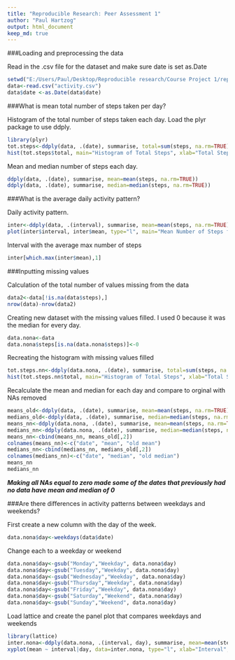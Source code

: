 ```yaml
---
title: "Reproducible Research: Peer Assessment 1"
author: "Paul Hartzog"
output: html_document
keep_md: true
---
```


###Loading and preprocessing the data

Read in the .csv file for the dataset and make sure date is set as.Date
```r
setwd("E:/Users/Paul/Desktop/Reproducible research/Course Project 1/repdata_data_activity/")
data<-read.csv("activity.csv")
data$date <-as.Date(data$date)
```

###What is mean total number of steps taken per day?

Histogram of the total number of steps taken each day. Load the plyr package to use ddply.
```r
library(plyr)
tot.steps<-ddply(data, .(date), summarise, total=sum(steps, na.rm=TRUE))
hist(tot.steps$total, main="Histogram of Total Steps", xlab="Total Steps")
```

Mean and median number of steps each day.
```r
ddply(data, .(date), summarise, mean=mean(steps, na.rm=TRUE))
ddply(data, .(date), summarise, median=median(steps, na.rm=TRUE))
```

###What is the average daily activity pattern?

Daily activity pattern. 
```r
inter<-ddply(data, .(interval), summarise, mean=mean(steps, na.rm=TRUE))
plot(inter$interval, inter$mean, type="l", main="Mean Number of Steps for Each Interval", ylab="Mean", xlab="Interval")
```

Interval with the average max number of steps
```r
inter[which.max(inter$mean),1]
```

###Inputting missing values

Calculation of the total number of values missing from the data
```r
data2<-data[!is.na(data$steps),]
nrow(data)-nrow(data2)
```
Creating new dataset with the missing values filled. I used 0 because it was the median for every day.
```r
data.nona<-data
data.nona$steps[is.na(data.nona$steps)]<-0
```
Recreating the histogram with missing values filled
```r
tot.steps.nn<-ddply(data.nona, .(date), summarise, total=sum(steps, na.rm=TRUE))
hist(tot.steps.nn$total, main="Histogram of Total Steps", xlab="Total Steps")
```

Recalculate the mean and median for each day and compare to orginal with NAs removed
```r
means_old<-ddply(data, .(date), summarise, mean=mean(steps, na.rm=TRUE))
medians_old<-ddply(data, .(date), summarise, median=median(steps, na.rm=TRUE))
means_nn<-ddply(data.nona, .(date), summarise, mean=mean(steps, na.rm=TRUE))
medians_nn<-ddply(data.nona, .(date), summarise, median=median(steps, na.rm=TRUE))
means_nn<-cbind(means_nn, means_old[,2])
colnames(means_nn)<-c("date", "mean", "old mean")
medians_nn<-cbind(medians_nn, medians_old[,2])
colnames(medians_nn)<-c("date", "median", "old median")
means_nn
medians_nn
```
***Making all NAs equal to zero made some of the dates that previously had no data have mean and median of 0***

###Are there differences in activity patterns between weekdays and weekends?

First create a new column with the day of the week.
```r
data.nona$day<-weekdays(data$date)
```
Change each to a weekday or weekend
```r
data.nona$day<-gsub("Monday","Weekday", data.nona$day)
data.nona$day<-gsub("Tuesday","Weekday", data.nona$day)
data.nona$day<-gsub("Wednesday","Weekday", data.nona$day)
data.nona$day<-gsub("Thursday","Weekday", data.nona$day)
data.nona$day<-gsub("Friday","Weekday", data.nona$day)
data.nona$day<-gsub("Saturday","Weekend", data.nona$day)
data.nona$day<-gsub("Sunday","Weekend", data.nona$day)
```
Load lattice and create the panel plot that compares weekdays and weekends
```r
library(lattice)
inter.nona<-ddply(data.nona, .(interval, day), summarise, mean=mean(steps, na.rm=TRUE))
xyplot(mean ~ interval|day, data=inter.nona, type="l", xlab="Interval", ylab="Mean Number of Steps")
```

